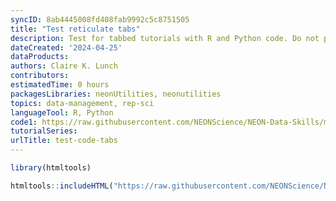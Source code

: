 ```yaml
---
syncID: 8ab4445008fd408fab9992c5c8751505
title: "Test reticulate tabs"
description: Test for tabbed tutorials with R and Python code. Do not publish this tutorial.
dateCreated: '2024-04-25'
dataProducts: 
authors: Claire K. Lunch
contributors: 
estimatedTime: 0 hours
packagesLibraries: neonUtilities, neonutilities
topics: data-management, rep-sci
languageTool: R, Python
code1: https://raw.githubusercontent.com/NEONScience/NEON-Data-Skills/main/tutorials/Other/Concept-intros/testing/test_code_tabs.R
tutorialSeries:
urlTitle: test-code-tabs
---
```


```r

library(htmltools)

```


```r

htmltools::includeHTML("https://raw.githubusercontent.com/NEONScience/NEON-Data-Skills/main/tutorials-in-development/Other/test_code_tabs.html")

```

